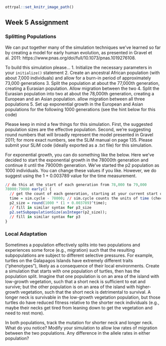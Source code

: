 ```r
ottrpal::set_knitr_image_path()
``` 

## Week 5 Assignment

### Splitting Populations 

We can put together many of the simulation techniques we've learned so far by creating a model for early human evolution, as presented in Gravel et al. 2011: https://www.pnas.org/doi/full/10.1073/pnas.1019276108. 

To build this simulation please... 
1. Initialize the necessary parameters in your `initialize()` statement 
2. Create an ancestral African population (with about 7,000 individuals) and allow for a burn-in period of approximately 73,000 generations 
3. Split the population at about the 77,000th generation, creating a Eurasian population. Allow migration between the two 
4. Split the Eurasian population into two at about the 78,000th generation, creating a European and an Asian population. allow migration between all three populations 
5. Set up exponential growth in the European and Asian populations for the following 1000 generations (see the hint below for this code) 

Please keep in mind a few things for this simulation. First, the suggested population sizes are the effective population. Second, we're suggesting round numbers that will broadly represent the model presented in Gravel 2011; for more exact numbers, see the SLiM manual on page 135. Please submit your SLiM code (ideally exported as a .txt file) for this simulation. 

For exponential growth, you can do something like the below. Here we've decided to start the exponential growth in the 78000th generation and continue it until the 79000th generation. We've started the p2 population as 1000 individuals. You can change these values if you like. However, we do suggest using the 1 + 0.003789 value for the time measurement. 

```r
// do this at the start of each generation from 78,000 to 79,000
78000:79000 early() { 
  // get the count of each generation, starting at your current start of 78000
  time = sim.cycle - 78000; // sim.cycle counts the units of time (check the manual for more details)
  p2_size = round(1000 * (1 + 0.003789)^time);
  // fill in similar syntax for p3_size
  p2.setSubpopulationSize(asInteger(p2_size));
  // fill in similar syntax for p3
}
```
### Local Adaptation 

Sometimes a population effectively splits into two populations and experiences some force (e.g., migration) such that the resulting subpopulations are subject to different selective pressures. For example, turtles on the Galapagos Islands have extremely different traits ("phenotypes"), likely as a consequence of their local environments. Create a simulation that starts with one population of turtles, then has the population split. Imagine that one population is on an area of the island with low-growth vegetation, such that a short neck is sufficient to eat and survive; but the other population is on an area of the island with higher-growth vegetation, such that the short neck is detrimental to survival. A longer neck is survivable in the low-growth vegetation population, but those turtles do have reduced fitness relative to the shorter neck individuals (e.g., maybe their necks get tired from leaning down to get the vegetation and need to rest more). 

In both populations, track the mutation for shorter neck and longer neck. What do you notice? Modify your simulation to allow low rates of migration between the two populations. Any difference in the allele rates in either population? 






